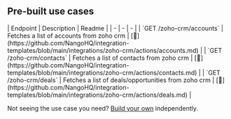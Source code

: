 
## Pre-built use cases

<AccordionGroup>


<Accordion title="Others">
| Endpoint | Description | Readme |
| - | - | - |
| `GET /zoho-crm/accounts` | Fetches a list of accounts from zoho crm | [🔗](https://github.com/NangoHQ/integration-templates/blob/main/integrations/zoho-crm/actions/accounts.md) |
| `GET /zoho-crm/contacts` | Fetches a list of contacts from zoho crm | [🔗](https://github.com/NangoHQ/integration-templates/blob/main/integrations/zoho-crm/actions/contacts.md) |
| `GET /zoho-crm/deals` | Fetches a list of deals/opportunities from zoho crm | [🔗](https://github.com/NangoHQ/integration-templates/blob/main/integrations/zoho-crm/actions/deals.md) |
</Accordion>

</AccordionGroup>

<Tip>Not seeing the use case you need? [Build your own](https://docs.nango.dev/guides/customize/setup) independently.</Tip>

